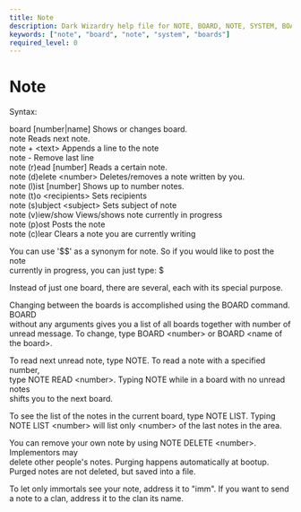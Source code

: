 ```yaml
---
title: Note
description: Dark Wizardry help file for NOTE, BOARD, NOTE, SYSTEM, BOARDS
keywords: ["note", "board", "note", "system", "boards"]
required_level: 0
---
```


# Note

Syntax:  

board [number|name]             Shows or changes board.  
note                            Reads next note.  
note + \<text\>                   Appends a line to the note  
note -                          Remove last line  
note (r)ead [number]            Reads a certain note.  
note (d)elete \<number\>          Deletes/removes a note written by you.  
note (l)ist [number]            Shows up to number notes.  
note (t)o \<recipients\>          Sets recipients  
note (s)ubject \<subject\>        Sets subject of note  
note (v)iew/show                Views/shows note currently in progress  
note (p)ost                     Posts the note  
note (c)lear                    Clears a note you are currently writing  

You can use '$$' as a synonym for note. So if you would like to post the note  
currently in progress, you can just type: $  

Instead of just one board, there are several, each with its special purpose.  

Changing between the boards is accomplished using the BOARD command. BOARD  
without any arguments gives you a list of all boards together with number of  
unread message. To change, type BOARD \<number\> or BOARD \<name of the board\>.  

To read next unread note, type NOTE. To read a note with a specified number,  
type NOTE READ \<number\>. Typing NOTE while in a board with no unread notes  
shifts you to the next board.  

To see the list of the notes in the current board, type NOTE LIST. Typing  
NOTE LIST \<number\> will list only \<number\> of the last notes in the area.  

You can remove your own note by using NOTE DELETE \<number\>. Implementors may  
delete other people's notes.   Purging happens automatically at bootup.  
Purged notes are not deleted, but saved into a file.  

To let only immortals see your note, address it to "imm". If you want to send  
a note to a clan, address it to the clan its name.